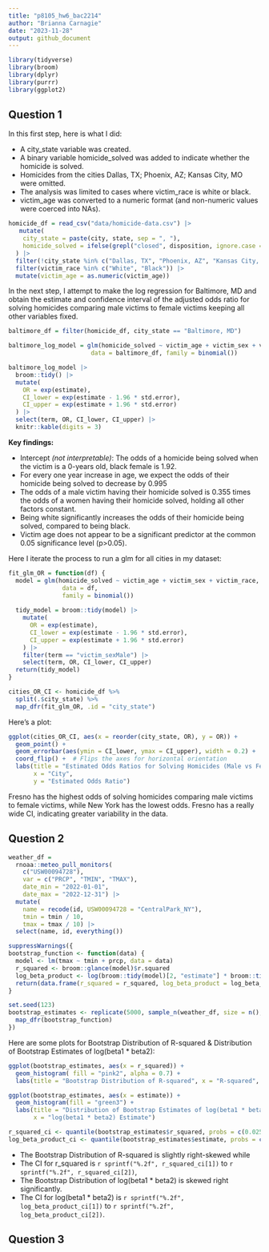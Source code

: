 ```yaml
---
title: "p8105_hw6_bac2214"
author: "Brianna Carnagie"
date: "2023-11-28"
output: github_document
---
```

|
```r
library(tidyverse)
library(broom)
library(dplyr)
library(purrr)
library(ggplot2)
```

## Question 1
In this first step, here is what I did:

 * A city_state variable was created.
 * A binary variable homicide_solved was added to indicate whether the homicide is solved.
 * Homicides from the cities Dallas, TX; Phoenix, AZ; Kansas City, MO were omitted. 
 * The analysis was limited to cases where victim_race is white or black.
 * victim_age was converted to a numeric format (and non-numeric values were coerced into NAs).
```r
homicide_df = read_csv("data/homicide-data.csv") |> 
   mutate(
    city_state = paste(city, state, sep = ", "),
    homicide_solved = ifelse(grepl("closed", disposition, ignore.case = TRUE), 1, 0)
  ) |> 
  filter(!city_state %in% c("Dallas, TX", "Phoenix, AZ", "Kansas City, MO", "Tulsa, AL")) %>%
  filter(victim_race %in% c("White", "Black")) |> 
  mutate(victim_age = as.numeric(victim_age))
```

In the next step, I attempt to make the log regression for Baltimore, MD and obtain the estimate and confidence interval of the adjusted odds ratio for solving homicides comparing male victims to female victims keeping all other variables fixed.

```r
baltimore_df = filter(homicide_df, city_state == "Baltimore, MD")

baltimore_log_model = glm(homicide_solved ~ victim_age + victim_sex + victim_race, 
                       data = baltimore_df, family = binomial())

baltimore_log_model |> 
  broom::tidy() |> 
  mutate(
    OR = exp(estimate),
    CI_lower = exp(estimate - 1.96 * std.error),
    CI_upper = exp(estimate + 1.96 * std.error)
  ) |> 
  select(term, OR, CI_lower, CI_upper) |> 
  knitr::kable(digits = 3)
```

**Key findings:**

* Intercept *(not interpretable)*: The odds of a homicide being solved when the victim is a 0-years old, black female is 1.92.
* For every one year increase in age, we expect the odds of their homicide being solved to decrease by 0.995
* The odds of a male victim having their homicide solved is 0.355 times the odds of a women having their homicide solved, holding all other factors constant.
* Being white significantly increases the odds of their homicide being solved, compared to being black.
* Victim age does not appear to be a significant predictor at the common 0.05 significance level (p>0.05).


Here I iterate the process to run a glm for all cities in my dataset:
```r

fit_glm_OR = function(df) {
  model = glm(homicide_solved ~ victim_age + victim_sex + victim_race, 
               data = df, 
               family = binomial())
  
  tidy_model = broom::tidy(model) |> 
    mutate(
      OR = exp(estimate),
      CI_lower = exp(estimate - 1.96 * std.error),
      CI_upper = exp(estimate + 1.96 * std.error)
    ) |> 
    filter(term == "victim_sexMale") |> 
    select(term, OR, CI_lower, CI_upper)
  return(tidy_model)
}

cities_OR_CI <- homicide_df %>%
  split(.$city_state) %>%
  map_dfr(fit_glm_OR, .id = "city_state")
```

Here's a plot:
```r
ggplot(cities_OR_CI, aes(x = reorder(city_state, OR), y = OR)) +
  geom_point() +
  geom_errorbar(aes(ymin = CI_lower, ymax = CI_upper), width = 0.2) +
  coord_flip() +  # Flips the axes for horizontal orientation
  labs(title = "Estimated Odds Ratios for Solving Homicides (Male vs Female Victims)",
       x = "City",
       y = "Estimated Odds Ratio")

```

Fresno has the highest odds of solving homicides comparing male victims to female victims, while New York has the lowest odds. Fresno has a really wide CI, indicating greater variability in the data.

## Question 2
```r
weather_df = 
  rnoaa::meteo_pull_monitors(
    c("USW00094728"),
    var = c("PRCP", "TMIN", "TMAX"), 
    date_min = "2022-01-01",
    date_max = "2022-12-31") |>
  mutate(
    name = recode(id, USW00094728 = "CentralPark_NY"),
    tmin = tmin / 10,
    tmax = tmax / 10) |>
  select(name, id, everything())

suppressWarnings({
bootstrap_function <- function(data) {
  model <- lm(tmax ~ tmin + prcp, data = data)
  r_squared <- broom::glance(model)$r.squared
  log_beta_product <- log(broom::tidy(model)[2, "estimate"] * broom::tidy(model)[3, "estimate"])
  return(data.frame(r_squared = r_squared, log_beta_product = log_beta_product))
}

set.seed(123)  
bootstrap_estimates <- replicate(5000, sample_n(weather_df, size = n(), replace = TRUE), simplify = FALSE) %>%
  map_dfr(bootstrap_function) 
})
```

Here are some plots for Bootstrap Distribution of R-squared & Distribution of Bootstrap Estimates of log(beta1 * beta2):
```r
ggplot(bootstrap_estimates, aes(x = r_squared)) +
  geom_histogram( fill = "pink2", alpha = 0.7) +
  labs(title = "Bootstrap Distribution of R-squared", x = "R-squared", y = "Frequency")

ggplot(bootstrap_estimates, aes(x = estimate)) +
  geom_histogram(fill = "green3") +
  labs(title = "Distribution of Bootstrap Estimates of log(beta1 * beta2)",
       x = "log(beta1 * beta2) Estimate")

r_squared_ci <- quantile(bootstrap_estimates$r_squared, probs = c(0.025, 0.975))
log_beta_product_ci <- quantile(bootstrap_estimates$estimate, probs = c(0.025, 0.975), na.rm = TRUE)
```

* The Bootstrap Distribution of R-squared is slightly right-skewed while 
* The CI for r_squared is `r sprintf("%.2f", r_squared_ci[1])` to `r sprintf("%.2f", r_squared_ci[2])`, 
* The Bootstrap Distribution of log(beta1 * beta2) is skewed right significantly. 
* The CI for log(beta1 * beta2) is `r sprintf("%.2f", log_beta_product_ci[1])` to `r sprintf("%.2f", log_beta_product_ci[2])`.


## Question 3


